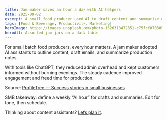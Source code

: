 ```yaml
---
title: Jam maker saves an hour a day with AI helpers
date: 2025-09-02
excerpt: A small food producer used AI to draft content and summarize ops notes, saving an hour a day and reducing context switching.
tags: [Food & Beverage, Productivity, Marketing]
heroImage: https://images.unsplash.com/photo-1526318472351-c75fcf070305?q=80&w=1600&auto=format&fit=crop
heroAlt: Assorted jam jars on a dark table
---
```


For small batch food producers, every hour matters. A jam maker adopted AI assistants to outline content, draft emails, and summarize production notes.

With tools like ChatGPT, they reduced admin overhead and kept customers informed without burning evenings. The steady cadence improved engagement and freed time for production.

Source: [ProfileTree — Success stories in small businesses](https://profiletree.com/ai-automation-and-job-impacts/#:~:text=Success%20Stories%20in%20Small%20Businesses)

SMB takeaway: define a weekly “AI hour” for drafts and summaries. Edit for tone, then schedule.

Thinking about content assistants? [Let’s plan it](/services).
